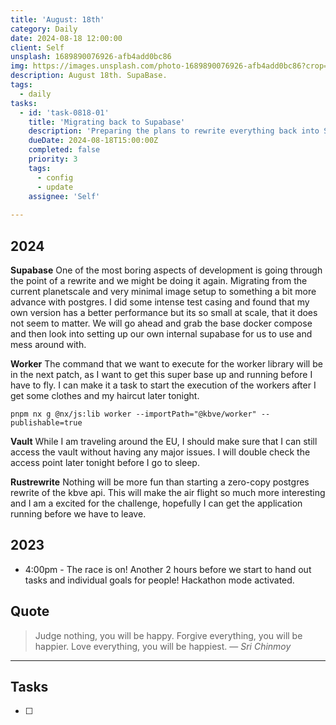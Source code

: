 ```yaml
---
title: 'August: 18th'
category: Daily
date: 2024-08-18 12:00:00
client: Self
unsplash: 1689890076926-afb4add0bc86
img: https://images.unsplash.com/photo-1689890076926-afb4add0bc86?crop=entropy&cs=srgb&fm=jpg&ixid=MnwzNjM5Nzd8MHwxfHJhbmRvbXx8fHx8fHx8fDE2ODE3NDg2ODY&ixlib=rb-4.0.3&q=85
description: August 18th. SupaBase.
tags:
  - daily
tasks:
  - id: 'task-0818-01'
    title: 'Migrating back to Supabase'
    description: 'Preparing the plans to rewrite everything back into Supabase.'
    dueDate: 2024-08-18T15:00:00Z
    completed: false
    priority: 3
    tags:
      - config
      - update
    assignee: 'Self'
  
---
```



## 2024

**Supabase**
One of the most boring aspects of development is going through the point of a rewrite and we might be doing it again.
Migrating from the current planetscale and very minimal image setup to something a bit more advance with postgres.
I did some intense test casing and found that my own version has a better performance but its so small at scale, that it does not seem to matter.
We will go ahead and grab the base docker compose and then look into setting up our own internal supabase for us to use and mess around with.

**Worker**
The command that we want to execute for the worker library will be in the next patch, as I want to get this super base up and running before I have to fly.
I can make it a task to start the execution of the workers after I get some clothes and my haircut later tonight.

```shell 
pnpm nx g @nx/js:lib worker --importPath="@kbve/worker" --publishable=true
```

**Vault**
While I am traveling around the EU, I should make sure that I can still access the vault without having any major issues.
I will double check the access point later tonight before I go to sleep.

**Rustrewrite**
Nothing will be more fun than starting a zero-copy postgres rewrite of the kbve api.
This will make the air flight so much more interesting and I am a excited for the challenge, hopefully I can get the application running before we have to leave.


## 2023

- 4:00pm - The race is on! Another 2 hours before we start to hand out tasks and individual goals for people! Hackathon mode activated.


## Quote

> Judge nothing, you will be happy. Forgive everything, you will be happier. Love everything, you will be happiest.
> — <cite>Sri Chinmoy</cite>

---

## Tasks

- [ ]
